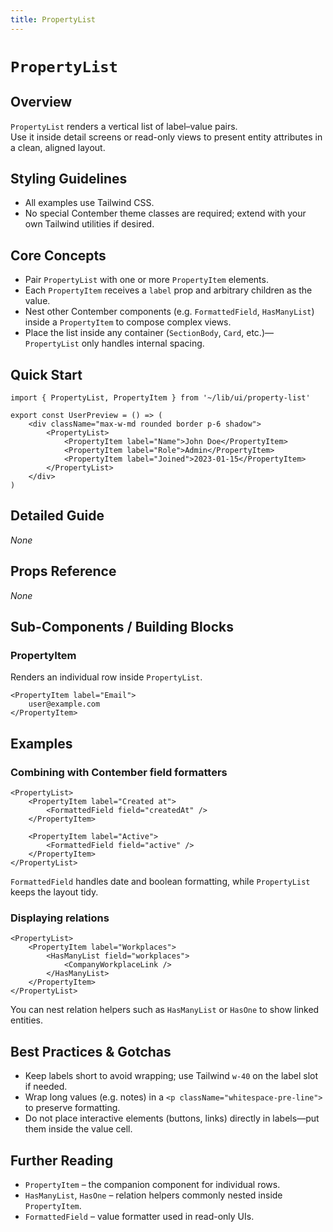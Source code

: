 ```yaml
---
title: PropertyList
---
```


<!-- Edited by human: false -->
<!-- Examples count: 11 -->
<!-- Source examples: 0 -->
<!-- Playground examples: 1 -->
<!-- External examples: 10 -->
<!-- Import examples: 6 -->

# `PropertyList`

## Overview
`PropertyList` renders a vertical list of label–value pairs.  
Use it inside detail screens or read-only views to present entity attributes in a clean, aligned layout.

## Styling Guidelines
* All examples use Tailwind CSS.  
* No special Contember theme classes are required; extend with your own Tailwind utilities if desired.

## Core Concepts
* Pair `PropertyList` with one or more `PropertyItem` elements.  
* Each `PropertyItem` receives a `label` prop and arbitrary children as the value.  
* Nest other Contember components (e.g. `FormattedField`, `HasManyList`) inside a `PropertyItem` to compose complex views.  
* Place the list inside any container (`SectionBody`, `Card`, etc.)—`PropertyList` only handles internal spacing.

## Quick Start
```tsx
import { PropertyList, PropertyItem } from '~/lib/ui/property-list'

export const UserPreview = () => (
	<div className="max-w-md rounded border p-6 shadow">
		<PropertyList>
			<PropertyItem label="Name">John Doe</PropertyItem>
			<PropertyItem label="Role">Admin</PropertyItem>
			<PropertyItem label="Joined">2023-01-15</PropertyItem>
		</PropertyList>
	</div>
)
```

## Detailed Guide
_None_

## Props Reference
_None_

## Sub-Components / Building Blocks
### PropertyItem
Renders an individual row inside `PropertyList`.

```tsx
<PropertyItem label="Email">
	user@example.com
</PropertyItem>
```

## Examples
### Combining with Contember field formatters
```tsx
<PropertyList>
	<PropertyItem label="Created at">
		<FormattedField field="createdAt" />
	</PropertyItem>

	<PropertyItem label="Active">
		<FormattedField field="active" />
	</PropertyItem>
</PropertyList>
```
`FormattedField` handles date and boolean formatting, while `PropertyList` keeps the layout tidy.

### Displaying relations
```tsx
<PropertyList>
	<PropertyItem label="Workplaces">
		<HasManyList field="workplaces">
			<CompanyWorkplaceLink />
		</HasManyList>
	</PropertyItem>
</PropertyList>
```
You can nest relation helpers such as `HasManyList` or `HasOne` to show linked entities.

## Best Practices & Gotchas
* Keep labels short to avoid wrapping; use Tailwind `w-40` on the label slot if needed.  
* Wrap long values (e.g. notes) in a `<p className="whitespace-pre-line">` to preserve formatting.  
* Do not place interactive elements (buttons, links) directly in labels—put them inside the value cell.

## Further Reading
* `PropertyItem` – the companion component for individual rows.  
* `HasManyList`, `HasOne` – relation helpers commonly nested inside `PropertyItem`.  
* `FormattedField` – value formatter used in read-only UIs.

<!-- End of Generated Documentation -->